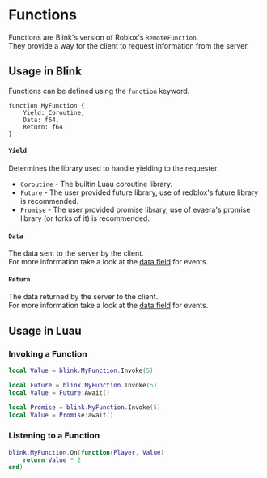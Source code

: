 
# Functions
Functions are Blink's version of Roblox's `RemoteFunction`.<br/>
They provide a way for the client to request information from the server.

## Usage in Blink

Functions can be defined using the `function` keyword.
```blink copy
function MyFunction {
    Yield: Coroutine,
    Data: f64,
    Return: f64
}
```

#### `Yield`
Determines the library used to handle yielding to the requester.<br/>
* `Coroutine` - The builtin Luau coroutine library.
* `Future` - The user provided future library, use of redblox's future library is recommended.
* `Promise` - The user provided promise library, use of evaera's promise library (or forks of it) is recommended.

#### `Data`
The data sent to the server by the client.<br/>
For more information take a look at the [data field](./5-events.mdx#data) for events.

#### `Return`
The data returned by the server to the client.<br/>
For more information take a look at the [data field](./5-events.mdx#data) for events.

## Usage in Luau

### Invoking a Function
```lua filename="client-coroutine.luau" copy
local Value = blink.MyFunction.Invoke(5)
```
```lua filename="client-future.luau" copy
local Future = blink.MyFunction.Invoke(5)
local Value = Future:Await()
```
```lua filename="client-promise.luau" copy
local Promise = blink.MyFunction.Invoke(5)
local Value = Promise:await()
```

### Listening to a Function
```lua filename="server.luau" copy
blink.MyFunction.On(function(Player, Value)
    return Value * 2
end)
```